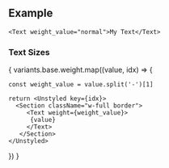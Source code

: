 

## Example
```
<Text weight_value="normal">My Text</Text>
```

### Text Sizes

{
  variants.base.weight.map((value, idx) => {
  
    const weight_value = value.split('-')[1]

    return <Unstyled key={idx}>
      <Section className="w-full border">
         <Text weight={weight_value}>
          {value}
         </Text> 
       </Section>
    </Unstyled>
  })
}

